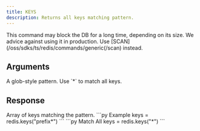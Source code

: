 ```yaml
---
title: KEYS
description: Returns all keys matching pattern.
---
```


<Warning>
This command may block the DB for a long time, depending on its size. We advice against using it in production. Use [SCAN](/oss/sdks/ts/redis/commands/generic(/scan) instead.
</Warning>


## Arguments

<ParamField body="match" type="str" required>
  A glob-style pattern. Use `*` to match all keys.
</ParamField>

## Response

<ResponseField type="List[str]">
  Array of keys matching the pattern.
</ResponseField>

<RequestExample>
```py Example
keys = redis.keys("prefix*")
```
```py Match All
keys = redis.keys("*")
```
</RequestExample>
